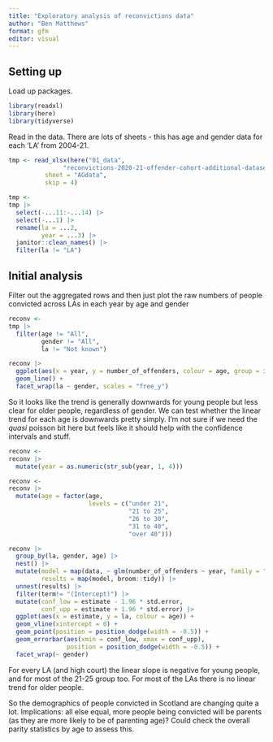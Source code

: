 ```yaml
---
title: "Exploratory analysis of reconvictions data"
author: "Ben Matthews"
format: gfm
editor: visual
---
```


## Setting up

Load up packages.

```r
library(readxl)
library(here)
library(tidyverse)
```

Read in the data. There are lots of sheets - this has age and gender data for each 'LA' from 2004-21.

```r
tmp <- read_xlsx(here("01_data",
               "reconvictions-2020-21-offender-cohort-additional-datasets.xlsx"),
          sheet = "AGdata",
          skip = 4)

tmp <- 
tmp |> 
  select(-...11:-...14) |> 
  select(-...1) |> 
  rename(la = ...2,
         year = ...3) |> 
  janitor::clean_names() |> 
  filter(la != "LA")

```

## Initial analysis

Filter out the aggregated rows and then just plot the raw numbers of people convicted across LAs in each year by age and gender

```r
reconv <- 
tmp |> 
  filter(age != "All",
         gender != "All",
         la != "Not known")

reconv |> 
  ggplot(aes(x = year, y = number_of_offenders, colour = age, group = interaction(age, gender))) +
  geom_line() +
  facet_wrap(la ~ gender, scales = "free_y")

```


So it looks like the trend is generally downwards for young people but less clear for older people, regardless of gender. We can test whether the linear trend for each age is downwards pretty simply. I'm not sure if we need the _quasi_ poisson bit here but feels like it should help with the confidence intervals and stuff.

```r
reconv <- 
reconv |> 
  mutate(year = as.numeric(str_sub(year, 1, 4)))

reconv <- 
reconv |> 
  mutate(age = factor(age,
                      levels = c("under 21",
                                 "21 to 25",
                                 "26 to 30",
                                 "31 to 40",
                                 "over 40")))

reconv |> 
  group_by(la, gender, age) |> 
  nest() |> 
  mutate(model = map(data, ~ glm(number_of_offenders ~ year, family = "quasipoisson", data = .x)),
         results = map(model, broom::tidy)) |> 
  unnest(results) |> 
  filter(term!= "(Intercept)") |> 
  mutate(conf_low = estimate - 1.96 * std.error,
         conf_upp = estimate + 1.96 * std.error) |> 
  ggplot(aes(x = estimate, y = la, colour = age)) +
  geom_vline(xintercept = 0) +
  geom_point(position = position_dodge(width = -0.5)) +
  geom_errorbar(aes(xmin = conf_low, xmax = conf_upp),
                position = position_dodge(width = -0.5)) +
  facet_wrap(~ gender)


```

For every LA (and high court) the linear slope is negative for young people, and for most of the 21-25 group too. For most of the LAs there is no linear trend for older people.

So the demographics of people convicted in Scotland are changing quite a lot. Implications: all else equal, more people being convicted will be parents (as they are more likely to be of parenting age)? Could check the overall parity statistics by age to assess this.